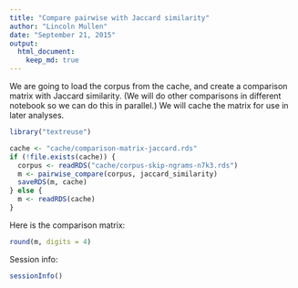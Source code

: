 ```yaml
---
title: "Compare pairwise with Jaccard similarity"
author: "Lincoln Mullen"
date: "September 21, 2015"
output: 
  html_document:
    keep_md: true
---
```


We are going to load the corpus from the cache, and create a comparison matrix with Jaccard similarity. (We will do other comparisons in different notebook so we can do this in parallel.) We will cache the matrix for use in later analyses.

```r
library("textreuse")

cache <- "cache/comparison-matrix-jaccard.rds"
if (!file.exists(cache)) {
  corpus <- readRDS("cache/corpus-skip-ngrams-n7k3.rds")
  m <- pairwise_compare(corpus, jaccard_similarity)
  saveRDS(m, cache)
} else {
  m <- readRDS(cache)
}
```

Here is the comparison matrix:

```r
round(m, digits = 4)
```

Session info:

```r
sessionInfo()
```
